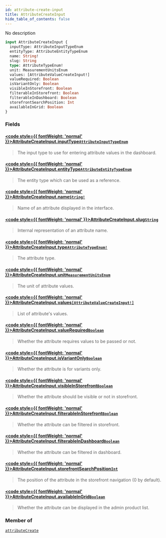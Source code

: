 ```yaml
---
id: attribute-create-input
title: AttributeCreateInput
hide_table_of_contents: false
---
```








No description

```graphql
input AttributeCreateInput {
  inputType: AttributeInputTypeEnum
  entityType: AttributeEntityTypeEnum
  name: String!
  slug: String
  type: AttributeTypeEnum!
  unit: MeasurementUnitsEnum
  values: [AttributeValueCreateInput!]
  valueRequired: Boolean
  isVariantOnly: Boolean
  visibleInStorefront: Boolean
  filterableInStorefront: Boolean
  filterableInDashboard: Boolean
  storefrontSearchPosition: Int
  availableInGrid: Boolean
}
```


### Fields

#### [<code style={{ fontWeight: 'normal' }}>AttributeCreateInput.<b>inputType</b></code>](#)<Bullet />[`AttributeInputTypeEnum`](../../../developer/api-reference/enums/attribute-input-type-enum) <Badge class="secondary" text="enum"/>
> The input type to use for entering attribute values in the dashboard.
> 

#### [<code style={{ fontWeight: 'normal' }}>AttributeCreateInput.<b>entityType</b></code>](#)<Bullet />[`AttributeEntityTypeEnum`](../../../developer/api-reference/enums/attribute-entity-type-enum) <Badge class="secondary" text="enum"/>
> The entity type which can be used as a reference.
> 

#### [<code style={{ fontWeight: 'normal' }}>AttributeCreateInput.<b>name</b></code>](#)<Bullet />[`String!`](../../../developer/api-reference/scalars/string) <Badge class="secondary" text="non-null"/> <Badge class="secondary" text="scalar"/>
> Name of an attribute displayed in the interface.
> 

#### [<code style={{ fontWeight: 'normal' }}>AttributeCreateInput.<b>slug</b></code>](#)<Bullet />[`String`](../../../developer/api-reference/scalars/string) <Badge class="secondary" text="scalar"/>
> Internal representation of an attribute name.
> 

#### [<code style={{ fontWeight: 'normal' }}>AttributeCreateInput.<b>type</b></code>](#)<Bullet />[`AttributeTypeEnum!`](../../../developer/api-reference/enums/attribute-type-enum) <Badge class="secondary" text="non-null"/> <Badge class="secondary" text="enum"/>
> The attribute type.
> 

#### [<code style={{ fontWeight: 'normal' }}>AttributeCreateInput.<b>unit</b></code>](#)<Bullet />[`MeasurementUnitsEnum`](../../../developer/api-reference/enums/measurement-units-enum) <Badge class="secondary" text="enum"/>
> The unit of attribute values.
> 

#### [<code style={{ fontWeight: 'normal' }}>AttributeCreateInput.<b>values</b></code>](#)<Bullet />[`[AttributeValueCreateInput!]`](../../../developer/api-reference/inputs/attribute-value-create-input) <Badge class="secondary" text="list"/> <Badge class="secondary" text="input"/>
> List of attribute's values.
> 

#### [<code style={{ fontWeight: 'normal' }}>AttributeCreateInput.<b>valueRequired</b></code>](#)<Bullet />[`Boolean`](../../../developer/api-reference/scalars/boolean) <Badge class="secondary" text="scalar"/>
> Whether the attribute requires values to be passed or not.
> 

#### [<code style={{ fontWeight: 'normal' }}>AttributeCreateInput.<b>isVariantOnly</b></code>](#)<Bullet />[`Boolean`](../../../developer/api-reference/scalars/boolean) <Badge class="secondary" text="scalar"/>
> Whether the attribute is for variants only.
> 

#### [<code style={{ fontWeight: 'normal' }}>AttributeCreateInput.<b>visibleInStorefront</b></code>](#)<Bullet />[`Boolean`](../../../developer/api-reference/scalars/boolean) <Badge class="secondary" text="scalar"/>
> Whether the attribute should be visible or not in storefront.
> 

#### [<code style={{ fontWeight: 'normal' }}>AttributeCreateInput.<b>filterableInStorefront</b></code>](#)<Bullet />[`Boolean`](../../../developer/api-reference/scalars/boolean) <Badge class="secondary" text="scalar"/>
> Whether the attribute can be filtered in storefront.
> 

#### [<code style={{ fontWeight: 'normal' }}>AttributeCreateInput.<b>filterableInDashboard</b></code>](#)<Bullet />[`Boolean`](../../../developer/api-reference/scalars/boolean) <Badge class="secondary" text="scalar"/>
> Whether the attribute can be filtered in dashboard.
> 

#### [<code style={{ fontWeight: 'normal' }}>AttributeCreateInput.<b>storefrontSearchPosition</b></code>](#)<Bullet />[`Int`](../../../developer/api-reference/scalars/int) <Badge class="secondary" text="scalar"/>
> The position of the attribute in the storefront navigation (0 by default).
> 

#### [<code style={{ fontWeight: 'normal' }}>AttributeCreateInput.<b>availableInGrid</b></code>](#)<Bullet />[`Boolean`](../../../developer/api-reference/scalars/boolean) <Badge class="secondary" text="scalar"/>
> Whether the attribute can be displayed in the admin product list.
> 



### Member of

[`attributeCreate`](../../../developer/api-reference/mutations/attribute-create)  <Badge class="secondary" text="mutation"/>



